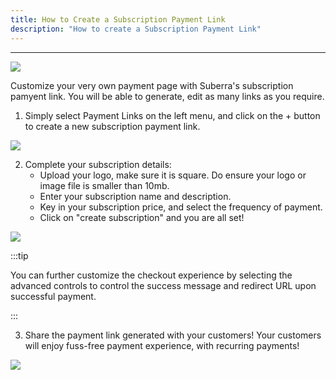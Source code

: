 ```yaml
---
title: How to Create a Subscription Payment Link
description: "How to create a Subscription Payment Link"
---
```



---

<div style={{ flexBasis: "300px", flexGrow: "1", textAlign: "center" }}>
  <img src={Image0} style={{ alignSelf: "center", maxWidth: "100%" }} />
</div>

Customize your very own payment page with Suberra's subscription pamyent link. You will be able to generate, edit as many links as you require.

1. Simply select Payment Links on the left menu, and click on the + button to create a new subscription payment link.

<div style={{ flexBasis: "300px", flexGrow: "1", textAlign: "center" }}>
  <img src={Image1} style={{ alignSelf: "center", maxWidth: "100%" }} />
</div>

2. Complete your subscription details:
   - Upload your logo, make sure it is square. Do ensure your logo or image file is smaller than 10mb.
   - Enter your subscription name and description.
   - Key in your subscription price, and select the frequency of payment.
   - Click on "create subscription" and you are all set!

<div style={{ flexBasis: "300px", flexGrow: "1", textAlign: "center" }}>
  <img src={Image2} style={{ alignSelf: "center", maxWidth: "100%" }} />
</div>

:::tip

You can further customize the checkout experience by selecting the advanced controls to control the success message and redirect URL upon successful payment.

:::

3. Share the payment link generated with your customers! Your customers will enjoy fuss-free payment experience, with recurring payments!

<div style={{ flexBasis: "300px", flexGrow: "1", textAlign: "center" }}>
  <img src={Image3} style={{ alignSelf: "center", maxWidth: "100%" }} />
</div>
